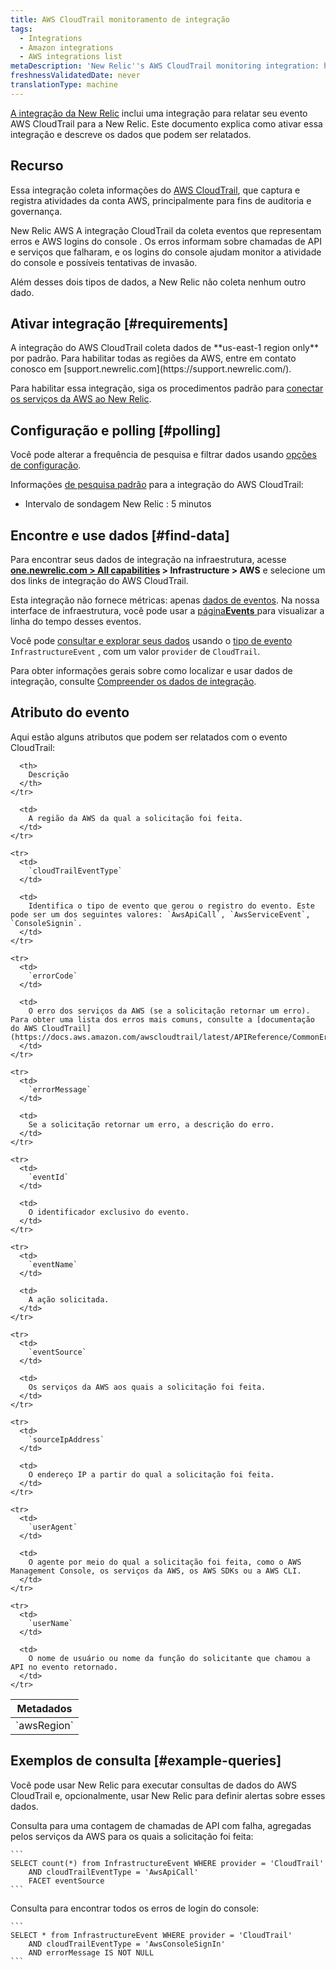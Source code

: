 ```yaml
---
title: AWS CloudTrail monitoramento de integração
tags:
  - Integrations
  - Amazon integrations
  - AWS integrations list
metaDescription: 'New Relic''s AWS CloudTrail monitoring integration: how to enable it, and what data it reports.'
freshnessValidatedDate: never
translationType: machine
---
```


[A integração da New Relic](/docs/infrastructure/introduction-infra-monitoring) inclui uma integração para relatar seu evento AWS CloudTrail para a New Relic. Este documento explica como ativar essa integração e descreve os dados que podem ser relatados.

## Recurso

Essa integração coleta informações do [AWS CloudTrail](https://aws.amazon.com/documentation/cloudtrail/), que captura e registra atividades da conta AWS, principalmente para fins de auditoria e governança.

New Relic AWS A integração CloudTrail da coleta eventos que representam erros e AWS logins do console . Os erros informam sobre chamadas de API e serviços que falharam, e os logins do console ajudam monitor a atividade do console e possíveis tentativas de invasão.

Além desses dois tipos de dados, a New Relic não coleta nenhum outro dado.

## Ativar integração [#requirements]

<Callout variant="important">
  A integração do AWS CloudTrail coleta dados de <DNT>**us-east-1 region only**</DNT> por padrão. Para habilitar todas as regiões da AWS, entre em contato conosco em [support.newrelic.com](https://support.newrelic.com/).
</Callout>

Para habilitar essa integração, siga os procedimentos padrão para [conectar os serviços da AWS ao New Relic](/docs/infrastructure/amazon-integrations/get-started/connect-aws-new-relic-infrastructure-monitoring/).

## Configuração e polling [#polling]

Você pode alterar a frequência de pesquisa e filtrar dados usando [opções de configuração](/docs/integrations/new-relic-integrations/getting-started/configure-polling-frequency-data-collection-cloud-integrations).

Informações [de pesquisa padrão](/docs/infrastructure/amazon-integrations/aws-integrations-list/aws-polling-intervals-infrastructure-integrations) para a integração do AWS CloudTrail:

* Intervalo de sondagem New Relic : 5 minutos

## Encontre e use dados [#find-data]

Para encontrar seus dados de integração na infraestrutura, acesse <DNT>**[one.newrelic.com &gt; All capabilities](https://one.newrelic.com/all-capabilities) &gt; Infrastructure &gt; AWS**</DNT> e selecione um dos links de integração do AWS CloudTrail.

Esta integração não fornece métricas: apenas [dados de eventos](/docs/telemetry-data-platform/understand-data/new-relic-data-types/#events-new-relic). Na nossa interface de infraestrutura, você pode usar a [página<DNT>**Events**</DNT> ](/docs/infrastructure/new-relic-infrastructure/infrastructure-ui-pages/infrastructure-events-page-live-feed-every-config-change)para visualizar a linha do tempo desses eventos.

Você pode [consultar e explorar seus dados](/docs/using-new-relic/data/understand-data/query-new-relic-data) usando o [tipo de evento](/docs/data-apis/understand-data/new-relic-data-types/#event-data) `InfrastructureEvent` , com um valor `provider` de `CloudTrail`.

Para obter informações gerais sobre como localizar e usar dados de integração, consulte [Compreender os dados de integração](/docs/infrastructure/integrations/find-use-infrastructure-integration-data).

## Atributo do evento

Aqui estão alguns atributos que podem ser relatados com o evento CloudTrail:

<table>
  <thead>
    <tr>
      <th>
        Metadados
      </th>

      <th>
        Descrição
      </th>
    </tr>
  </thead>

  <tbody>
    <tr>
      <td>
        `awsRegion`
      </td>

      <td>
        A região da AWS da qual a solicitação foi feita.
      </td>
    </tr>

    <tr>
      <td>
        `cloudTrailEventType`
      </td>

      <td>
        Identifica o tipo de evento que gerou o registro do evento. Este pode ser um dos seguintes valores: `AwsApiCall`, `AwsServiceEvent`, `ConsoleSignin`.
      </td>
    </tr>

    <tr>
      <td>
        `errorCode`
      </td>

      <td>
        O erro dos serviços da AWS (se a solicitação retornar um erro). Para obter uma lista dos erros mais comuns, consulte a [documentação do AWS CloudTrail](https://docs.aws.amazon.com/awscloudtrail/latest/APIReference/CommonErrors.html).
      </td>
    </tr>

    <tr>
      <td>
        `errorMessage`
      </td>

      <td>
        Se a solicitação retornar um erro, a descrição do erro.
      </td>
    </tr>

    <tr>
      <td>
        `eventId`
      </td>

      <td>
        O identificador exclusivo do evento.
      </td>
    </tr>

    <tr>
      <td>
        `eventName`
      </td>

      <td>
        A ação solicitada.
      </td>
    </tr>

    <tr>
      <td>
        `eventSource`
      </td>

      <td>
        Os serviços da AWS aos quais a solicitação foi feita.
      </td>
    </tr>

    <tr>
      <td>
        `sourceIpAddress`
      </td>

      <td>
        O endereço IP a partir do qual a solicitação foi feita.
      </td>
    </tr>

    <tr>
      <td>
        `userAgent`
      </td>

      <td>
        O agente por meio do qual a solicitação foi feita, como o AWS Management Console, os serviços da AWS, os AWS SDKs ou a AWS CLI.
      </td>
    </tr>

    <tr>
      <td>
        `userName`
      </td>

      <td>
        O nome de usuário ou nome da função do solicitante que chamou a API no evento retornado.
      </td>
    </tr>
  </tbody>
</table>

## Exemplos de consulta [#example-queries]

Você pode usar New Relic para executar consultas de dados do AWS CloudTrail e, opcionalmente, usar New Relic <InlinePopover type="alerts" />para definir alertas sobre esses dados.

<CollapserGroup>
  <Collapser id="api-fails" title="Exemplo de consulta: Contagem de chamadas de API com falha">
    Consulta para uma contagem de chamadas de API com falha, agregadas pelos serviços da AWS para os quais a solicitação foi feita:

    ```
    SELECT count(*) from InfrastructureEvent WHERE provider = 'CloudTrail'
        AND cloudTrailEventType = 'AwsApiCall'
        FACET eventSource
    ```
  </Collapser>

  <Collapser id="api-fails" title="Exemplo de consulta: contagem de erros de login do console">
    Consulta para encontrar todos os erros de login do console:

    ```
    SELECT * from InfrastructureEvent WHERE provider = 'CloudTrail'
        AND cloudTrailEventType = 'AwsConsoleSignIn'
        AND errorMessage IS NOT NULL
    ```
  </Collapser>
</CollapserGroup>